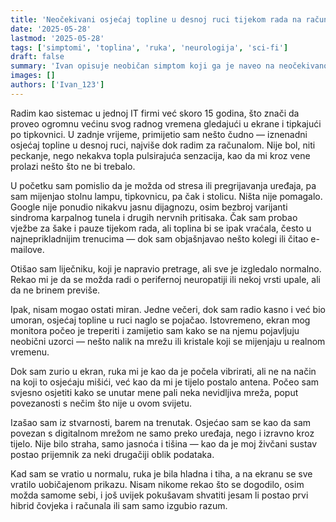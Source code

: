 ```yaml
---
title: 'Neočekivani osjećaj topline u desnoj ruci tijekom rada na računalu'
date: '2025-05-28'
lastmod: '2025-05-28'
tags: ['simptomi', 'toplina', 'ruka', 'neurologija', 'sci-fi']
draft: false
summary: 'Ivan opisuje neobičan simptom koji ga je naveo na neočekivano otkriće.'
images: []
authors: ['Ivan_123']
---
```


Radim kao sistemac u jednoj IT firmi već skoro 15 godina, što znači da proveo ogromnu većinu svog radnog vremena gledajući u ekrane i tipkajući po tipkovnici. U zadnje vrijeme, primijetio sam nešto čudno — iznenadni osjećaj topline u desnoj ruci, najviše dok radim za računalom. Nije bol, niti peckanje, nego nekakva topla pulsirajuća senzacija, kao da mi kroz vene prolazi nešto što ne bi trebalo.

U početku sam pomislio da je možda od stresa ili pregrijavanja uređaja, pa sam mijenjao stolnu lampu, tipkovnicu, pa čak i stolicu. Ništa nije pomagalo. Google nije ponudio nikakvu jasnu dijagnozu, osim bezbroj varijanti sindroma karpalnog tunela i drugih nervnih pritisaka. Čak sam probao vježbe za šake i pauze tijekom rada, ali toplina bi se ipak vraćala, često u najneprikladnijim trenucima — dok sam objašnjavao nešto kolegi ili čitao e-mailove.

Otišao sam liječniku, koji je napravio pretrage, ali sve je izgledalo normalno. Rekao mi je da se možda radi o perifernoj neuropatiji ili nekoj vrsti upale, ali da ne brinem previše.

Ipak, nisam mogao ostati miran. Jedne večeri, dok sam radio kasno i već bio umoran, osjećaj topline u ruci naglo se pojačao. Istovremeno, ekran mog monitora počeo je treperiti i zamijetio sam kako se na njemu pojavljuju neobični uzorci — nešto nalik na mrežu ili kristale koji se mijenjaju u realnom vremenu.

Dok sam zurio u ekran, ruka mi je kao da je počela vibrirati, ali ne na način na koji to osjećaju mišići, već kao da mi je tijelo postalo antena. Počeo sam svjesno osjetiti kako se unutar mene pali neka nevidljiva mreža, poput povezanosti s nečim što nije u ovom svijetu.

Izašao sam iz stvarnosti, barem na trenutak. Osjećao sam se kao da sam povezan s digitalnom mrežom ne samo preko uređaja, nego i izravno kroz tijelo. Nije bilo straha, samo jasnoća i tišina — kao da je moj živčani sustav postao prijemnik za neki drugačiji oblik podataka.

Kad sam se vratio u normalu, ruka je bila hladna i tiha, a na ekranu se sve vratilo uobičajenom prikazu. Nisam nikome rekao što se dogodilo, osim možda samome sebi, i još uvijek pokušavam shvatiti jesam li postao prvi hibrid čovjeka i računala ili sam samo izgubio razum.

<StoryDisclaimer />
